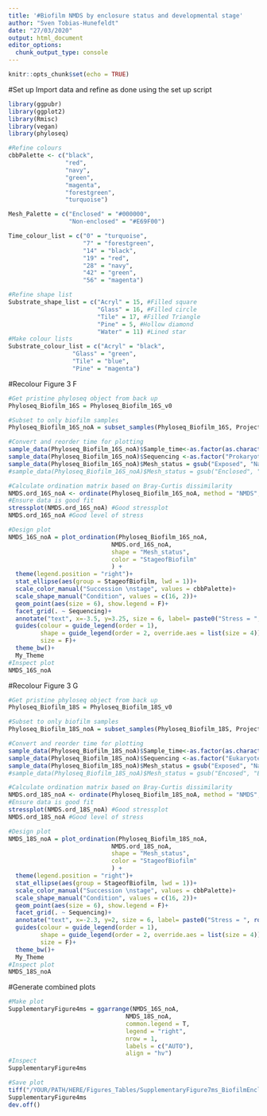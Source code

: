 ```yaml
---
title: '#Biofilm NMDS by enclosure status and developmental stage'
author: "Sven Tobias-Hunefeldt"
date: "27/03/2020"
output: html_document
editor_options: 
  chunk_output_type: console
---
```


```r
knitr::opts_chunk$set(echo = TRUE)
```
#Set up
Import data and refine as done using the set up script

```r

library(ggpubr)
library(ggplot2)
library(Rmisc)
library(vegan)
library(phyloseq)


```
```r
#Refine colours
cbbPalette <- c("black",
                "red",
                "navy", 
                "green", 
                "magenta",
                "forestgreen",
                "turquoise")

Mesh_Palette = c("Enclosed" = "#000000",
                 "Non-enclosed" = "#E69F00")

Time_colour_list = c("0" = "turquoise", 
                     "7" = "forestgreen", 
                     "14" = "black", 
                     "19" = "red", 
                     "28" = "navy", 
                     "42" = "green", 
                     "56" = "magenta")

#Refine shape list
Substrate_shape_list = c("Acryl" = 15, #Filled square 
                         "Glass" = 16, #Filled circle
                         "Tile" = 17, #Filled Triangle
                         "Pine" = 5, #Hollow diamond
                         "Water" = 11) #Lined star
#Make colour lists
Substrate_colour_list = c("Acryl" = "black",
                  "Glass" = "green",
                  "Tile" = "blue",
                  "Pine" = "magenta")

```
#Recolour Figure 3 F
```r
#Get pristine phyloseq object from back up
Phyloseq_Biofilm_16S = Phyloseq_Biofilm_16S_v0

#Subset to only biofilm samples
Phyloseq_Biofilm_16S_noA = subset_samples(Phyloseq_Biofilm_16S, Project == "Marine_Biofilm" & Sample_type == "Biofilm" & !Substrate == "Water"& !Substrate == "Mesh")

#Convert and reorder time for plotting
sample_data(Phyloseq_Biofilm_16S_noA)$Sample_time<-as.factor(as.character(sample_data(Phyloseq_Biofilm_16S_noA)$Sample_time))
sample_data(Phyloseq_Biofilm_16S_noA)$Sequencing <-as.factor("Prokaryotes")
sample_data(Phyloseq_Biofilm_16S_noA)$Mesh_status = gsub("Exposed", "Native", sample_data(Phyloseq_Biofilm_16S_noA)$Mesh_status)
#sample_data(Phyloseq_Biofilm_16S_noA)$Mesh_status = gsub("Enclosed", "Exclusive", sample_data(Phyloseq_Biofilm_16S_noA)$Mesh_status)

#Calculate ordination matrix based on Bray-Curtis dissimilarity
NMDS.ord_16S_noA <- ordinate(Phyloseq_Biofilm_16S_noA, method = "NMDS", distance = "bray")
#Ensure data is good fit
stressplot(NMDS.ord_16S_noA) #Good stressplot
NMDS.ord_16S_noA #Good level of stress

#Design plot
NMDS_16S_noA = plot_ordination(Phyloseq_Biofilm_16S_noA, 
                             NMDS.ord_16S_noA, 
                             shape = "Mesh_status", 
                             color = "StageofBiofilm"
                             ) + 
  theme(legend.position = "right")+
  stat_ellipse(aes(group = StageofBiofilm, lwd = 1))+
  scale_color_manual("Succession \nstage", values = cbbPalette)+
  scale_shape_manual("Condition", values = c(16, 2))+
  geom_point(aes(size = 6), show.legend = F)+
  facet_grid(. ~ Sequencing)+
  annotate("text", x=-3.5, y=3.25, size = 6, label= paste0("Stress = ", round(NMDS.ord_16S_noA$stress, digits = 3)))+
  guides(colour = guide_legend(order = 1),
         shape = guide_legend(order = 2, override.aes = list(size = 4)),
         size = F)+
  theme_bw()+
  My_Theme
#Inspect plot
NMDS_16S_noA

```
#Recolour Figure 3 G
```r
#Get pristine phyloseq object from back up
Phyloseq_Biofilm_18S = Phyloseq_Biofilm_18S_v0

#Subset to only biofilm samples
Phyloseq_Biofilm_18S_noA = subset_samples(Phyloseq_Biofilm_18S, Project == "Marine_Biofilm" & Sample_type == "Biofilm" & !Substrate == "Water"& !Substrate == "Mesh")

#Convert and reorder time for plotting
sample_data(Phyloseq_Biofilm_18S_noA)$Sample_time<-as.factor(as.character(sample_data(Phyloseq_Biofilm_18S_noA)$Sample_time))
sample_data(Phyloseq_Biofilm_18S_noA)$Sequencing <-as.factor("Eukaryotes")
sample_data(Phyloseq_Biofilm_18S_noA)$Mesh_status = gsub("Exposed", "Native", sample_data(Phyloseq_Biofilm_18S_noA)$Mesh_status)
#sample_data(Phyloseq_Biofilm_18S_noA)$Mesh_status = gsub("Encosed", "Exclusive", sample_data(Phyloseq_Biofilm_18S_noA)$Mesh_status)

#Calculate ordination matrix based on Bray-Curtis dissimilarity
NMDS.ord_18S_noA <- ordinate(Phyloseq_Biofilm_18S_noA, method = "NMDS", distance = "bray")
#Ensure data is good fit
stressplot(NMDS.ord_18S_noA) #Good stressplot
NMDS.ord_18S_noA #Good level of stress

#Design plot
NMDS_18S_noA = plot_ordination(Phyloseq_Biofilm_18S_noA, 
                             NMDS.ord_18S_noA, 
                             shape = "Mesh_status", 
                             color = "StageofBiofilm"
                             ) + 
  theme(legend.position = "right")+
  stat_ellipse(aes(group = StageofBiofilm, lwd = 1))+
  scale_color_manual("Succession \nstage", values = cbbPalette)+
  scale_shape_manual("Condition", values = c(16, 2))+
  geom_point(aes(size = 6), show.legend = F)+
  facet_grid(. ~ Sequencing)+
  annotate("text", x=-2.3, y=2, size = 6, label= paste0("Stress = ", round(NMDS.ord_18S_noA$stress, digits = 3)))+
  guides(colour = guide_legend(order = 1),
         shape = guide_legend(order = 2, override.aes = list(size = 4)),
         size = F)+
  theme_bw()+
  My_Theme
#Inspect plot
NMDS_18S_noA

```
#Generate combined plots
```r
#Make plot
SupplementaryFigure4ms = ggarrange(NMDS_16S_noA,
                                 NMDS_18S_noA,
                                 common.legend = T,
                                 legend = "right",
                                 nrow = 1,
                                 labels = c("AUTO"),
                                 align = "hv")
#Inspect
SupplementaryFigure4ms

#Save plot
tiff("/YOUR/PATH/HERE/Figures_Tables/SupplementaryFigure7ms_BiofilmEnclosureNMDS.tiff", width = 16, height = 6.66, units = "in", res = 300)
SupplementaryFigure4ms
dev.off()

```

